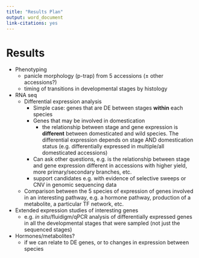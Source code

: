 ```yaml
---
title: "Results Plan"
output: word_document
link-citations: yes
---
```


# Results
* Phenotyping
    * panicle morphology (p-trap) from 5 accessions (± other accessions?)
    * timing of transitions in developmental stages by histology
* RNA seq
    * Differential expression analysis
        * Simple case: genes that are DE between stages **within** each species
        * Genes that may be involved in domestication
            * the relationship between stage and gene expression is **different** between domesticated and wild species. The differential expression depends on stage AND domestication status (e.g. differentially expressed in multiple/all domesticated accessions)
        * Can ask other questions, e.g. is the relationship between stage and gene expression different in accessions with higher yield, more primary/secondary branches, etc.
        * support candidates e.g. with evidence of selective sweeps or CNV in genomic sequencing data
    * Comparison between the 5 species of expression of genes involved in an interesting pathway, e.g. a hormone pathway, production of a metabolite, a particular TF network, etc.
* Extended expression studies of interesting genes
    * e.g. *in situ*/fluidigm/qPCR analysis of differentially expressed genes in all the developmental stages that were sampled (not just the sequenced stages)
* Hormones/metabolites?
    * if we can relate to DE genes, or to changes in expression between species
